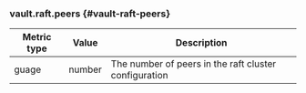 ### vault.raft.peers {#vault-raft-peers}

Metric type | Value   | Description
----------- | ------- | -----------
guage       | number  | The number of peers in the raft cluster configuration
